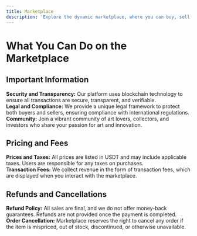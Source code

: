 ```yaml
---
title: Marketplace 
description: 'Explore the dynamic marketplace, where you can buy, sell, and manage unique NFT art pieces.'
---
```


# What You Can Do on the Marketplace




## Important Information
**Security and Transparency:** Our platform uses blockchain technology to ensure all transactions are secure, transparent, and verifiable. <br />
**Legal and Compliance:** We provide a unique legal framework to protect both buyers and sellers, ensuring compliance with international regulations. <br />
**Community:** Join a vibrant community of art lovers, collectors, and investors who share your passion for art and innovation. <br />


## Pricing and Fees
**Prices and Taxes:** All prices are listed in USDT and may include applicable taxes. Users are responsible for any taxes on purchases. <br />
**Transaction Fees:** We collect revenue in the form of transaction fees, which are displayed when you interact with the marketplace. <br />


## Refunds and Cancellations
**Refund Policy:** All sales are final, and we do not offer money-back guarantees. Refunds are not provided once the payment is completed. <br />
**Order Cancellation:** Marketplace reserves the right to cancel any order if the item is mispriced, out of stock, discontinued, or otherwise unavailable. <br />